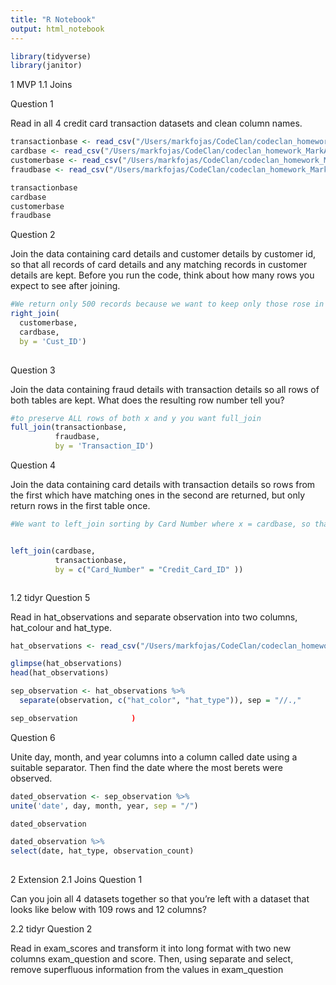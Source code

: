 ```yaml
---
title: "R Notebook"
output: html_notebook
---
```

```r
library(tidyverse)
library(janitor)
```

1 MVP
1.1 Joins

Question 1

Read in all 4 credit card transaction datasets and clean column names.

```r
transactionbase <- read_csv("/Users/markfojas/CodeClan/codeclan_homework_MarkAntFojas/week2/Day1/data/TransactionBase.csv")
cardbase <- read_csv("/Users/markfojas/CodeClan/codeclan_homework_MarkAntFojas/week2/Day1/data/CardBase.csv")
customerbase <- read_csv("/Users/markfojas/CodeClan/codeclan_homework_MarkAntFojas/week2/Day1/data/CustomerBase.csv")
fraudbase <- read_csv("/Users/markfojas/CodeClan/codeclan_homework_MarkAntFojas/week2/Day1/data/FraudBase.csv")
```
```r
transactionbase
cardbase
customerbase
fraudbase
```



Question 2

Join the data containing card details and customer details by customer id, so that all records of card details and any matching records in customer details are kept. Before you run the code, think about how many rows you expect to see after joining.

```r
#We return only 500 records because we want to keep only those rose in x (customerbase), that match with y (cardbase). 
right_join(
  customerbase, 
  cardbase, 
  by = 'Cust_ID')
  
```

Question 3

Join the data containing fraud details with transaction details so all rows of both tables are kept. What does the resulting row number tell you?

```r
#to preserve ALL rows of both x and y you want full_join
full_join(transactionbase, 
          fraudbase, 
          by = 'Transaction_ID')
```

Question 4

Join the data containing card details with transaction details so rows from the first which have matching ones in the second are returned, but only return rows in the first table once. 
```r
#We want to left_join sorting by Card Number where x = cardbase, so that Card Number is the primary key. In the transactions details, Credit_Card_ID is not unique. We will also need to correspond the values of Credit_Card_ID to Card Number.


left_join(cardbase, 
          transactionbase, 
          by = c("Card_Number" = "Credit_Card_ID" ))

```


```r

```

1.2 tidyr
Question 5

Read in hat_observations and separate observation into two columns, hat_colour and hat_type.

```r
hat_observations <- read_csv("/Users/markfojas/CodeClan/codeclan_homework_MarkAntFojas/week2/Day1/data/hat_observations.csv")

glimpse(hat_observations)
head(hat_observations)

sep_observation <- hat_observations %>% 
  separate(observation, c("hat_color", "hat_type")), sep = "//.,"

sep_observation            )
```



Question 6

Unite day, month, and year columns into a column called date using a suitable separator. Then find the date where the most berets were observed.

```r
dated_observation <- sep_observation %>% 
unite('date', day, month, year, sep = "/")

dated_observation
```

```r
dated_observation %>% 
select(date, hat_type, observation_count)
                  

```


2 Extension
2.1 Joins
Question 1

Can you join all 4 datasets together so that you’re left with a dataset that looks like below with 109 rows and 12 columns?



2.2 tidyr
Question 2

Read in exam_scores and transform it into long format with two new columns exam_question and score. Then, using separate and select, remove superfluous information from the values in exam_question